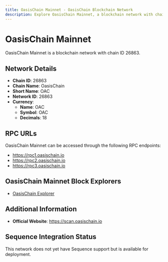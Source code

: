 ```yaml
--- 
title: OasisChain Mainnet - OasisChain Blockchain Network
description: Explore OasisChain Mainnet, a blockchain network with chain ID 26863. Learn about its native currency, OAC, and how to interact with the network.
---
```


# OasisChain Mainnet

OasisChain Mainnet is a blockchain network with chain ID 26863.

## Network Details

- **Chain ID**: 26863
- **Chain Name**: OasisChain
- **Short Name**: OAC
- **Network ID**: 26863
- **Currency**: 
  - **Name**: OAC
  - **Symbol**: OAC
  - **Decimals**: 18

## RPC URLs

OasisChain Mainnet can be accessed through the following RPC endpoints:

- https://rpc1.oasischain.io
- https://rpc2.oasischain.io
- https://rpc3.oasischain.io

## OasisChain Mainnet Block Explorers

- [OasisChain Explorer](https://scan.oasischain.io)

## Additional Information

- **Official Website**: https://scan.oasischain.io

## Sequence Integration Status

This network does not yet have Sequence support but is available for deployment.
